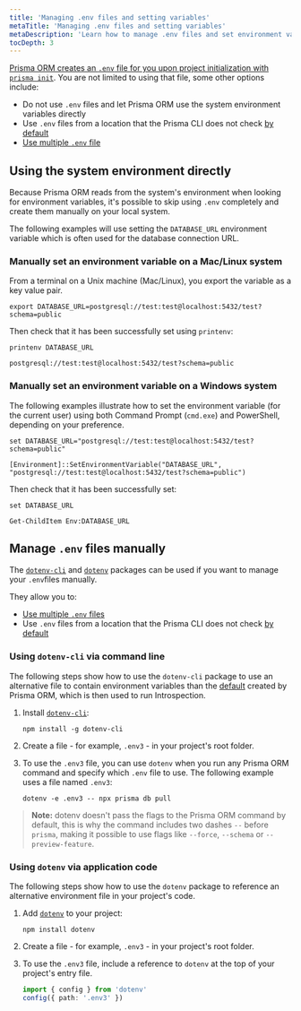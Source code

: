 ```yaml
---
title: 'Managing .env files and setting variables'
metaTitle: 'Managing .env files and setting variables'
metaDescription: 'Learn how to manage .env files and set environment variables'
tocDepth: 3
---
```


<TopBlock title={frontMatter.title}>

[Prisma ORM creates an `.env` file for you upon project initialization with `prisma init`](/orm/more/development-environment/environment-variables#how-does-prisma-orm-use-environment-variables). You are not limited to using that file, some other options include:

- Do not use `.env` files and let Prisma ORM use the system environment variables directly
- Use `.env` files from a location that the Prisma CLI does not check [by default](/orm/more/development-environment/environment-variables/env-files)
- [Use multiple `.env` file](/orm/more/development-environment/environment-variables/using-multiple-env-files)

</TopBlock>

## Using the system environment directly

Because Prisma ORM reads from the system's environment when looking for environment variables, it's possible to skip using `.env` completely and create them manually on your local system.

<Admonition type="info">

The following examples will use setting the `DATABASE_URL` environment variable which is often used for the database connection URL.

</Admonition>

### Manually set an environment variable on a Mac/Linux system

From a terminal on a Unix machine (Mac/Linux), you export the variable as a key value pair.

```terminal
export DATABASE_URL=postgresql://test:test@localhost:5432/test?schema=public
```

Then check that it has been successfully set using `printenv`:

<CodeWithResult expanded={true}>

<cmd>

```terminal
printenv DATABASE_URL
```

</cmd>

<cmdResult>

```code no-copy
postgresql://test:test@localhost:5432/test?schema=public
```

</cmdResult>

</CodeWithResult>

### Manually set an environment variable on a Windows system

The following examples illustrate how to set the environment variable (for the current user) using both Command Prompt (`cmd.exe`) and PowerShell, depending on your preference.

<TabbedContent code>

<TabItem value="Command Prompt">

```terminal
set DATABASE_URL="postgresql://test:test@localhost:5432/test?schema=public"
```

</TabItem>

<TabItem value="Powershell">

```terminal
[Environment]::SetEnvironmentVariable("DATABASE_URL", "postgresql://test:test@localhost:5432/test?schema=public")
```

</TabItem>

</TabbedContent>

Then check that it has been successfully set:

<TabbedContent code>

<TabItem value="Command Prompt">

```terminal
set DATABASE_URL
```

</TabItem>

<TabItem value="Powershell">

```terminal
Get-ChildItem Env:DATABASE_URL
```

</TabItem>

</TabbedContent>

## Manage `.env` files manually

The [`dotenv-cli`](https://www.npmjs.com/package/dotenv-cli) and [`dotenv`](https://www.npmjs.com/package/dotenv) packages can be used if you want to manage your `.env`files manually.

They allow you to:

- [Use multiple `.env` files](/orm/more/development-environment/environment-variables/using-multiple-env-files)
- Use `.env` files from a location that the Prisma CLI does not check [by default](/orm/more/development-environment/environment-variables/env-files)

### Using `dotenv-cli` via command line

The following steps show how to use the `dotenv-cli` package to use an alternative file to contain environment variables than the [default](/orm/more/development-environment/environment-variables/env-files) created by Prisma ORM, which is then used to run Introspection.

1.  Install [`dotenv-cli`](https://www.npmjs.com/package/dotenv-cli):

    ```
    npm install -g dotenv-cli
    ```

2.  Create a file - for example, `.env3` - in your project's root folder.

3.  To use the `.env3` file, you can use `dotenv` when you run any Prisma ORM command and specify which `.env` file to use. The following example uses a file named `.env3`:

    ```
    dotenv -e .env3 -- npx prisma db pull
    ```

> **Note:** dotenv doesn't pass the flags to the Prisma ORM command by default, this is why the command includes two dashes `--` before `prisma`, making it possible to use flags like `--force`, `--schema` or `--preview-feature`.

### Using `dotenv` via application code

The following steps show how to use the `dotenv` package to reference an alternative environment file in your project's code.

1.  Add [`dotenv`](https://www.npmjs.com/package/dotenv) to your project:

    ```
    npm install dotenv
    ```

2.  Create a file - for example, `.env3` - in your project's root folder.

3.  To use the `.env3` file, include a reference to `dotenv` at the top of your project's entry file.

    ```ts
    import { config } from 'dotenv'
    config({ path: '.env3' })
    ```
